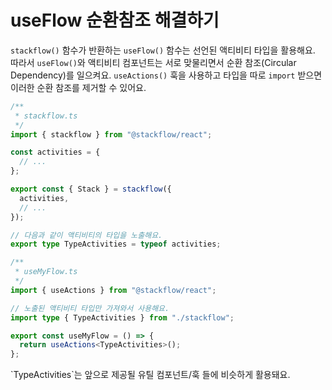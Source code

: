 
# useFlow 순환참조 해결하기

`stackflow()` 함수가 반환하는 `useFlow()` 함수는 선언된 액티비티 타입을 활용해요. 따라서 `useFlow()`와 액티비티 컴포넌트는 서로 맞물리면서 순환 참조(Circular Dependency)를 일으켜요.
`useActions()` 훅을 사용하고 타입을 따로 `import` 받으면 이러한 순환 참조를 제거할 수 있어요.

```typescript
/**
 * stackflow.ts
 */
import { stackflow } from "@stackflow/react";

const activities = {
  // ...
};

export const { Stack } = stackflow({
  activities,
  // ...
});

// 다음과 같이 액티비티의 타입을 노출해요.
export type TypeActivities = typeof activities;
```

```typescript
/**
 * useMyFlow.ts
 */
import { useActions } from "@stackflow/react";

// 노출된 액티비티 타입만 가져와서 사용해요.
import type { TypeActivities } from "./stackflow";

export const useMyFlow = () => {
  return useActions<TypeActivities>();
};
```

<Callout emoji="⚡️">
  `TypeActivities`는 앞으로 제공될 유틸 컴포넌트/훅 들에 비슷하게 활용돼요.
</Callout>
